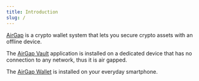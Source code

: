 ```yaml
---
title: Introduction
slug: /
---
```


[AirGap](https://airgap.it) is a crypto wallet system that lets you secure crypto assets with an offline device.

The [AirGap Vault](airgap-vault/introduction) application is installed on a dedicated device that has no connection to any network, thus it is air gapped.

The [AirGap Wallet](airgap-wallet/introduction) is installed on your everyday smartphone.
